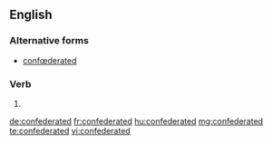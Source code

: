 ==English==

===Alternative forms===
* [[confœderated]] {{qualifier|archaic}}

===Verb===
{{head|en|verb form}}

# {{en-past of|confederate}}

[[de:confederated]]
[[fr:confederated]]
[[hu:confederated]]
[[mg:confederated]]
[[te:confederated]]
[[vi:confederated]]